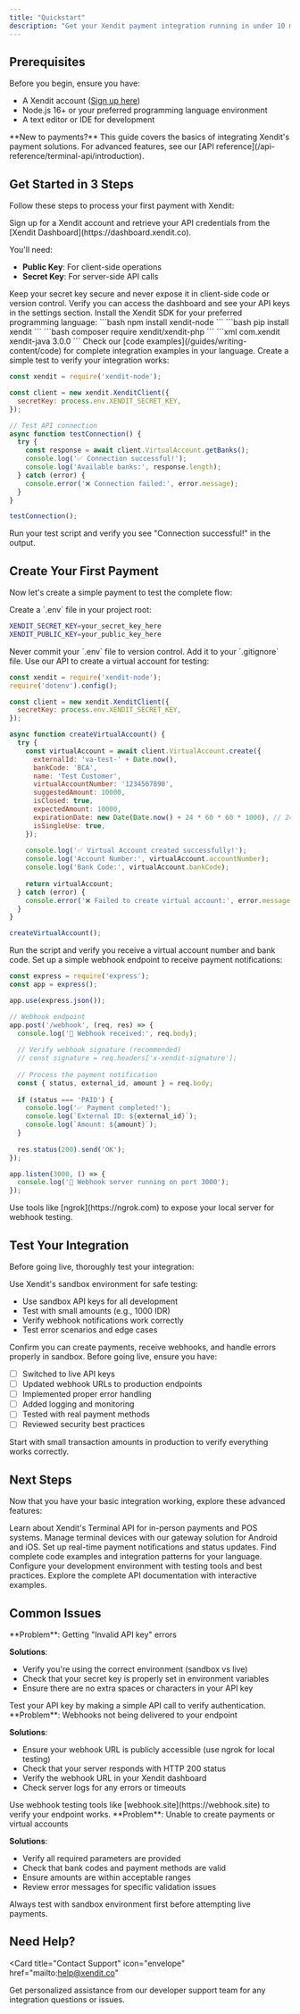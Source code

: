 ```yaml
---
title: "Quickstart"
description: "Get your Xendit payment integration running in under 10 minutes with our step-by-step guide"
---
```


## Prerequisites

Before you begin, ensure you have:

- A Xendit account ([Sign up here](https://dashboard.xendit.co))
- Node.js 16+ or your preferred programming language environment
- A text editor or IDE for development

<Info>
**New to payments?** This guide covers the basics of integrating Xendit's payment solutions. For advanced features, see our [API reference](/api-reference/terminal-api/introduction).
</Info>

## Get Started in 3 Steps

Follow these steps to process your first payment with Xendit:

<Steps>
<Step title="Get your API credentials">
  Sign up for a Xendit account and retrieve your API credentials from the [Xendit Dashboard](https://dashboard.xendit.co).
  
  You'll need:
  - **Public Key**: For client-side operations
  - **Secret Key**: For server-side API calls
  
  <Warning>
  Keep your secret key secure and never expose it in client-side code or version control.
  </Warning>
  
  <Check>
  Verify you can access the dashboard and see your API keys in the settings section.
  </Check>
</Step>

<Step title="Install the SDK">
  Install the Xendit SDK for your preferred programming language:
  
  <Tabs>
  <Tab title="Node.js">
    ```bash
    npm install xendit-node
    ```
  </Tab>
  
  <Tab title="Python">
    ```bash
    pip install xendit
    ```
  </Tab>
  
  <Tab title="PHP">
    ```bash
    composer require xendit/xendit-php
    ```
  </Tab>
  
  <Tab title="Java">
    ```xml
    <!-- Add to pom.xml -->
    <dependency>
      <groupId>com.xendit</groupId>
      <artifactId>xendit-java</artifactId>
      <version>3.0.0</version>
    </dependency>
    ```
  </Tab>
  </Tabs>
  
  <Tip>
  Check our [code examples](/guides/writing-content/code) for complete integration examples in your language.
  </Tip>
</Step>

<Step title="Make your first API call">
  Create a simple test to verify your integration works:
  
  ```javascript example.js
  const xendit = require('xendit-node');
  
  const client = new xendit.XenditClient({
    secretKey: process.env.XENDIT_SECRET_KEY,
  });
  
  // Test API connection
  async function testConnection() {
    try {
      const response = await client.VirtualAccount.getBanks();
      console.log('✅ Connection successful!');
      console.log('Available banks:', response.length);
    } catch (error) {
      console.error('❌ Connection failed:', error.message);
    }
  }
  
  testConnection();
  ```
  
  <Check>
  Run your test script and verify you see "Connection successful!" in the output.
  </Check>
</Step>
</Steps>

## Create Your First Payment

Now let's create a simple payment to test the complete flow:

<Steps>
<Step title="Set up environment variables">
  Create a `.env` file in your project root:
  
  ```bash .env
  XENDIT_SECRET_KEY=your_secret_key_here
  XENDIT_PUBLIC_KEY=your_public_key_here
  ```
  
  <Warning>
  Never commit your `.env` file to version control. Add it to your `.gitignore` file.
  </Warning>
</Step>

<Step title="Create a virtual account">
  Use our API to create a virtual account for testing:
  
  ```javascript create-va.js
  const xendit = require('xendit-node');
  require('dotenv').config();
  
  const client = new xendit.XenditClient({
    secretKey: process.env.XENDIT_SECRET_KEY,
  });
  
  async function createVirtualAccount() {
    try {
      const virtualAccount = await client.VirtualAccount.create({
        externalId: 'va-test-' + Date.now(),
        bankCode: 'BCA',
        name: 'Test Customer',
        virtualAccountNumber: '1234567890',
        suggestedAmount: 10000,
        isClosed: true,
        expectedAmount: 10000,
        expirationDate: new Date(Date.now() + 24 * 60 * 60 * 1000), // 24 hours
        isSingleUse: true,
      });
      
      console.log('✅ Virtual Account created successfully!');
      console.log('Account Number:', virtualAccount.accountNumber);
      console.log('Bank Code:', virtualAccount.bankCode);
      
      return virtualAccount;
    } catch (error) {
      console.error('❌ Failed to create virtual account:', error.message);
    }
  }
  
  createVirtualAccount();
  ```
  
  <Check>
  Run the script and verify you receive a virtual account number and bank code.
  </Check>
</Step>

<Step title="Test webhook handling">
  Set up a simple webhook endpoint to receive payment notifications:
  
  ```javascript webhook-server.js
  const express = require('express');
  const app = express();
  
  app.use(express.json());
  
  // Webhook endpoint
  app.post('/webhook', (req, res) => {
    console.log('📨 Webhook received:', req.body);
    
    // Verify webhook signature (recommended)
    // const signature = req.headers['x-xendit-signature'];
    
    // Process the payment notification
    const { status, external_id, amount } = req.body;
    
    if (status === 'PAID') {
      console.log('✅ Payment completed!');
      console.log(`External ID: ${external_id}`);
      console.log(`Amount: ${amount}`);
    }
    
    res.status(200).send('OK');
  });
  
  app.listen(3000, () => {
    console.log('🚀 Webhook server running on port 3000');
  });
  ```
  
  <Tip>
  Use tools like [ngrok](https://ngrok.com) to expose your local server for webhook testing.
  </Tip>
</Step>
</Steps>

## Test Your Integration

Before going live, thoroughly test your integration:

<AccordionGroup>
<Accordion title="Sandbox Testing">
  Use Xendit's sandbox environment for safe testing:
  
  - Use sandbox API keys for all development
  - Test with small amounts (e.g., 1000 IDR)
  - Verify webhook notifications work correctly
  - Test error scenarios and edge cases
  
  <Check>
  Confirm you can create payments, receive webhooks, and handle errors properly in sandbox.
  </Check>
</Accordion>

<Accordion title="Production Checklist">
  Before going live, ensure you have:
  
  - [ ] Switched to live API keys
  - [ ] Updated webhook URLs to production endpoints
  - [ ] Implemented proper error handling
  - [ ] Added logging and monitoring
  - [ ] Tested with real payment methods
  - [ ] Reviewed security best practices
  
  <Warning>
  Start with small transaction amounts in production to verify everything works correctly.
  </Warning>
</Accordion>
</AccordionGroup>

## Next Steps

Now that you have your basic integration working, explore these advanced features:

<CardGroup cols={2}>
<Card title="Terminal API" icon="terminal" href="/api-reference/terminal-api/introduction">
  Learn about Xendit's Terminal API for in-person payments and POS systems.
</Card>

<Card title="Terminal Gateway" icon="smartphone" href="/api-reference/terminal-gateway/introduction">
  Manage terminal devices with our gateway solution for Android and iOS.
</Card>

<Card title="Webhooks & Callbacks" icon="webhook" href="/api-reference/terminal-api/callbacks">
  Set up real-time payment notifications and status updates.
</Card>

<Card title="Code Examples" icon="code" href="/guides/writing-content/code">
  Find complete code examples and integration patterns for your language.
</Card>

<Card title="Development Setup" icon="wrench" href="/guides/getting-started/development">
  Configure your development environment with testing tools and best practices.
</Card>

<Card title="API Reference" icon="book" href="/api-reference/terminal-api/introduction">
  Explore the complete API documentation with interactive examples.
</Card>
</CardGroup>

## Common Issues

<AccordionGroup>
<Accordion title="API Key Issues">
  **Problem**: Getting "Invalid API key" errors
  
  **Solutions**:
  - Verify you're using the correct environment (sandbox vs live)
  - Check that your secret key is properly set in environment variables
  - Ensure there are no extra spaces or characters in your API key
  
  <Check>
  Test your API key by making a simple API call to verify authentication.
  </Check>
</Accordion>

<Accordion title="Webhook Not Receiving Events">
  **Problem**: Webhooks not being delivered to your endpoint
  
  **Solutions**:
  - Ensure your webhook URL is publicly accessible (use ngrok for local testing)
  - Check that your server responds with HTTP 200 status
  - Verify the webhook URL in your Xendit dashboard
  - Check server logs for any errors or timeouts
  
  <Tip>
  Use webhook testing tools like [webhook.site](https://webhook.site) to verify your endpoint works.
  </Tip>
</Accordion>

<Accordion title="Payment Creation Fails">
  **Problem**: Unable to create payments or virtual accounts
  
  **Solutions**:
  - Verify all required parameters are provided
  - Check that bank codes and payment methods are valid
  - Ensure amounts are within acceptable ranges
  - Review error messages for specific validation issues
  
  <Warning>
  Always test with sandbox environment first before attempting live payments.
  </Warning>
</Accordion>
</AccordionGroup>

## Need Help?

<Card
  title="Contact Support"
  icon="envelope"
  href="mailto:help@xendit.co"
>
  Get personalized assistance from our developer support team for any integration questions or issues.
</Card>
